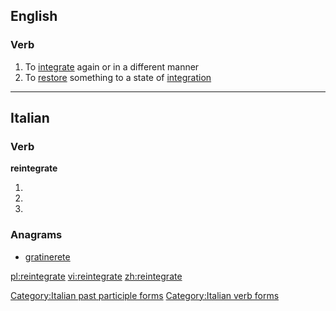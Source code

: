 ==English==

===Verb===
{{en-verb|reintegrat|ing}}

# To [[integrate]] again or in a different manner
# To [[restore]] something to a state of [[integration]]

----

==Italian==

===Verb===
'''reintegrate'''

# {{conjugation of|reintegrare||2|p|pres|ind|lang=it}}
# {{conjugation of|reintegrare||2|p|imp|lang=it}}
# {{form of|[[feminine|Feminine]] plural|reintegrato}}

===Anagrams===
* [[gratinerete#Italian|gratinerete]]

[[Category:Italian past participle forms]]
[[Category:Italian verb forms]]

[[pl:reintegrate]]
[[vi:reintegrate]]
[[zh:reintegrate]]
